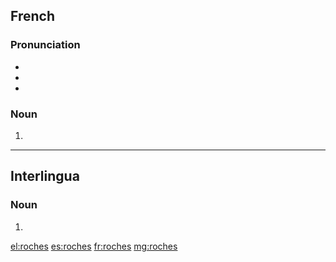 ==French==

===Pronunciation===
* {{IPA|/ʁɔʃ/|lang=fr}}
* {{rhymes|ɔʃ|lang=fr}}
* {{homophones|roche|lang=fr}}

===Noun===
{{head|fr|plural}} {{g|f-p}}

# {{plural of|roche|lang=fr}}

----

==Interlingua==

===Noun===
{{head|ia|plural}}

# {{plural of|roc|lang=ia}}

[[el:roches]]
[[es:roches]]
[[fr:roches]]
[[mg:roches]]